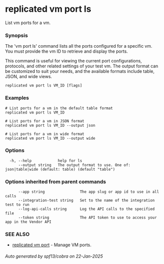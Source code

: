 # replicated vm port ls

List vm ports for a vm.

### Synopsis

The 'vm port ls' command lists all the ports configured for a specific vm. You must provide the vm ID to retrieve and display the ports.

This command is useful for viewing the current port configurations, protocols, and other related settings of your test vm. The output format can be customized to suit your needs, and the available formats include table, JSON, and wide views.

```
replicated vm port ls VM_ID [flags]
```

### Examples

```
# List ports for a vm in the default table format
replicated vm port ls VM_ID

# List ports for a vm in JSON format
replicated vm port ls VM_ID --output json

# List ports for a vm in wide format
replicated vm port ls VM_ID --output wide
```

### Options

```
  -h, --help            help for ls
      --output string   The output format to use. One of: json|table|wide (default: table) (default "table")
```

### Options inherited from parent commands

```
      --app string                The app slug or app id to use in all calls
      --integration-test string   Set to the name of the integration test to run
      --log-api-calls string      Log the API calls to the specified file
      --token string              The API token to use to access your app in the Vendor API
```

### SEE ALSO

* [replicated vm port](replicated-cli-vm-port)	 - Manage VM ports.

###### Auto generated by spf13/cobra on 22-Jan-2025
